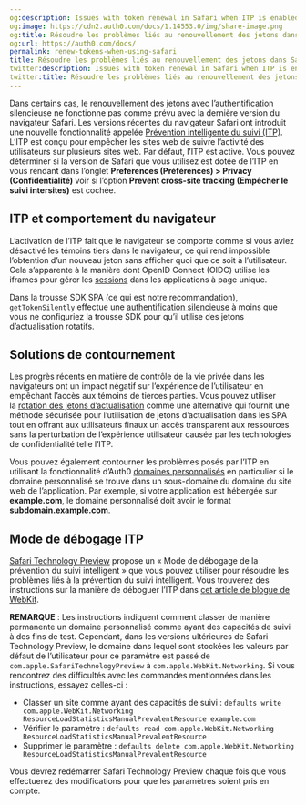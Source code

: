 ```yaml
---
og:description: Issues with token renewal in Safari when ITP is enabled.
og:image: https://cdn2.auth0.com/docs/1.14553.0/img/share-image.png
og:title: Résoudre les problèmes liés au renouvellement des jetons dans Safari
og:url: https://auth0.com/docs/
permalink: renew-tokens-when-using-safari
title: Résoudre les problèmes liés au renouvellement des jetons dans Safari
twitter:description: Issues with token renewal in Safari when ITP is enabled.
twitter:title: Résoudre les problèmes liés au renouvellement des jetons dans Safari
---
```


Dans certains cas, le renouvellement des jetons avec l’authentification silencieuse ne fonctionne pas comme prévu avec la dernière version du navigateur Safari. Les versions récentes du navigateur Safari ont introduit une nouvelle fonctionnalité appelée [Prévention intelligente du suivi (ITP)](https://webkit.org/blog/category/privacy/). L’ITP est conçu pour empêcher les sites web de suivre l’activité des utilisateurs sur plusieurs sites web. Par défaut, l’ITP est active. Vous pouvez déterminer si la version de Safari que vous utilisez est dotée de l’ITP en vous rendant dans l’onglet **Preferences (Préférences) > Privacy (Confidentialité)** voir si l’option **Prevent cross-site tracking (Empêcher le suivi intersites)** est cochée.

## ITP et comportement du navigateur

L’activation de l’ITP fait que le navigateur se comporte comme si vous aviez désactivé les témoins tiers dans le navigateur, ce qui rend impossible l’obtention d’un nouveau jeton sans afficher quoi que ce soit à l’utilisateur. Cela s’apparente à la manière dont OpenID Connect (OIDC) utilise les iframes pour gérer les [sessions](/users/sessions) dans les applications à page unique.

Dans la trousse SDK SPA (ce qui est notre recommandation), `getTokenSilently` effectue une [authentification silencieuse](/login/configure-silent-authentication) à moins que vous ne configuriez la trousse SDK pour qu’il utilise des jetons d’actualisation rotatifs.

## Solutions de contournement

Les progrès récents en matière de contrôle de la vie privée dans les navigateurs ont un impact négatif sur l’expérience de l’utilisateur en empêchant l’accès aux témoins de tierces parties. Vous pouvez utiliser la [rotation des jetons d’actualisation](/security/tokens/refresh-tokens/refresh-token-rotation) comme une alternative qui fournit une méthode sécurisée pour l’utilisation de jetons d’actualisation dans les SPA tout en offrant aux utilisateurs finaux un accès transparent aux ressources sans la perturbation de l’expérience utilisateur causée par les technologies de confidentialité telle l’ITP.

Vous pouvez également contourner les problèmes posés par l’ITP en utilisant la fonctionnalité d’Auth0 [domaines personnalisés](/custom-domains) en particulier si le domaine personnalisé se trouve dans un sous-domaine du domaine du site web de l’application. Par exemple, si votre application est hébergée sur **example.com**, le domaine personnalisé doit avoir le format **subdomain.example.com**.

## Mode de débogage ITP

[Safari Technology Preview](https://developer.apple.com/safari/technology-preview/) propose un « Mode de débogage de la prévention du suivi intelligent » que vous pouvez utiliser pour résoudre les problèmes liés à la prévention du suivi intelligent. Vous trouverez des instructions sur la manière de déboguer l’ITP dans [cet article de blogue de WebKit](https://webkit.org/blog/8387/itp-debug-mode-in-safari-technology-preview-62/).

**REMARQUE** : Les instructions indiquent comment classer de manière permanente un domaine personnalisé comme ayant des capacités de suivi à des fins de test. Cependant, dans les versions ultérieures de Safari Technology Preview, le domaine dans lequel sont stockées les valeurs par défaut de l’utilisateur pour ce paramètre est passé de `com.apple.SafariTechnologyPreview` à `com.apple.WebKit.Networking`. Si vous rencontrez des difficultés avec les commandes mentionnées dans les instructions, essayez celles-ci :

* Classer un site comme ayant des capacités de suivi :
`defaults write com.apple.WebKit.Networking ResourceLoadStatisticsManualPrevalentResource example.com`
* Vérifier le paramètre :
`defaults read com.apple.WebKit.Networking ResourceLoadStatisticsManualPrevalentResource`
* Supprimer le paramètre :
`defaults delete com.apple.WebKit.Networking ResourceLoadStatisticsManualPrevalentResource`

Vous devrez redémarrer Safari Technology Preview chaque fois que vous effectuerez des modifications pour que les paramètres soient pris en compte.